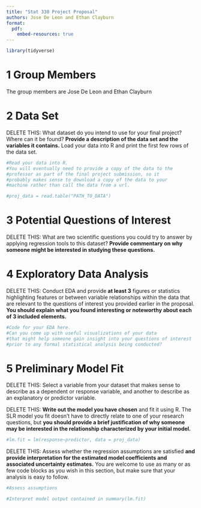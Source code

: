 ```yaml
---
title: "Stat 330 Project Proposal"
authors: Jose De Leon and Ethan Clayburn
format: 
  pdf:
    embed-resources: true 
---
```



<style type="text/css">
h1.title {
  font-size: 40px;
  text-align: center;
}
</style>


```r
library(tidyverse)
```

# 1 Group Members

The group members are Jose De Leon and Ethan Clayburn

# 2 Data Set

DELETE THIS: What dataset do you intend to use for your final project? Where can it be found? **Provide a description of the data set and the variables it contains.** Load your data into R and print the first few rows of the data set.

```r
#Read your data into R. 
#You will eventually need to provide a copy of the data to the
#professor as part of the final project submission, so it
#probably makes sense to download a copy of the data to your
#machine rather than call the data from a url.

#proj_data = read.table("PATH_TO_DATA")
```


# 3 Potential Questions of Interest

DELETE THIS: What are two scientific questions you could try to answer by applying regression tools to this dataset? **Provide commentary on why someone might be interested in studying these questions.**

# 4 Exploratory Data Analysis

DELETE THIS: Conduct EDA and provide **at least 3** figures or statistics highlighting features or between variable relationships within the data that are relevant to the questions of interest you provided earlier in the proposal. **You should explain what you found interesting or noteworthy about each of 3 included elements.**
```r
#Code for your EDA here. 
#Can you come up with useful visualizations of your data 
#that might help someone gain insight into your questions of interest 
#prior to any formal statistical analysis being conducted?
```

# 5 Preliminary Model Fit

DELETE THIS: Select a variable from your dataset that makes sense to describe as a dependent or response variable, and another to describe as an explanatory or predictor variable.

DELETE THIS: **Write out the model you have chosen** and fit it using R. The SLR model you fit doesn't have to directly relate to one of your research questions, but **you should provide a brief justification of why someone may be interested in the relationship characterized by your initial model.**

```r
#lm.fit = lm(response~predictor, data = proj_data)
```

DELETE THIS: Assess whether the regression assumptions are satisfied **and provide interpretation for the estimated model coefficients and associated uncertainty estimates.** You are welcome to use as many or as few code blocks as you wish in this section, but make sure that your analysis is easy to follow.

```r
#Assess assumptions

#Interpret model output contained in summary(lm.fit)
```

